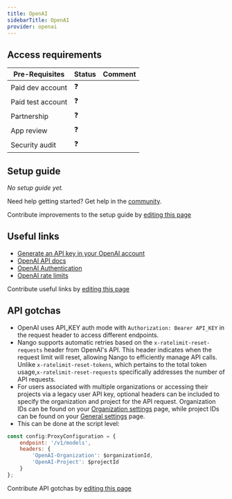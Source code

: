 ```yaml
---
title: OpenAI
sidebarTitle: OpenAI
provider: openai
---
```




<Overview />
<PreBuiltTooling provider={providers[pageMetadata.provider]} />
<PreBuiltUseCases />

## Access requirements
| Pre-Requisites | Status | Comment|
| - | - | - |
| Paid dev account | ❓ |  |
| Paid test account | ❓ |  |
| Partnership | ❓ | |
| App review | ❓ |  |
| Security audit | ❓ | |


## Setup guide

_No setup guide yet._

<Tip>Need help getting started? Get help in the [community](https://nango.dev/slack).</Tip>

<Note>Contribute improvements to the setup guide by [editing this page](https://github.com/nangohq/nango/tree/master/docs-v2/integrations/all/openai.mdx)</Note>


## Useful links

-   [Generate an API key in your OpenAI account](https://platform.openai.com/api-keys)
-   [OpenAI API docs](https://platform.openai.com/docs/api-reference/introduction)
-   [OpenAI Authentication](https://platform.openai.com/docs/api-reference/authentication)
-   [OpenAI rate limits](https://platform.openai.com/docs/guides/rate-limits)

<Note>Contribute useful links by [editing this page](https://github.com/nangohq/nango/tree/master/docs-v2/integrations/all/openai.mdx)</Note>

## API gotchas

- OpenAI uses API_KEY auth mode with `Authorization: Bearer API_KEY` in the request header to access different endpoints.
- Nango supports automatic retries based on the `x-ratelimit-reset-requests` header from OpenAI's API. This header indicates when the request limit will reset, allowing Nango to efficiently manage API calls. Unlike `x-ratelimit-reset-tokens`, which pertains to the total token usage,`x-ratelimit-reset-requests` specifically addresses the number of API requests.
- For users associated with multiple organizations or accessing their projects via a legacy user API key, optional headers can be included to specify the organization and project for the API request. Organization IDs can be found on your [Organization settings](https://platform.openai.com/account/organization) page, while project IDs can be found on your [General settings](https://platform.openai.com/settings) page.
- This can be done at the script level:
```js
const config:ProxyConfiguration = {
    endpoint: '/v1/models',
    headers: {
        'OpenAI-Organization': $organizationId,
        'OpenAI-Project': $projectId
    }
};
```

<Note>Contribute API gotchas by [editing this page](https://github.com/nangohq/nango/tree/master/docs-v2/integrations/all/openai.mdx)</Note>